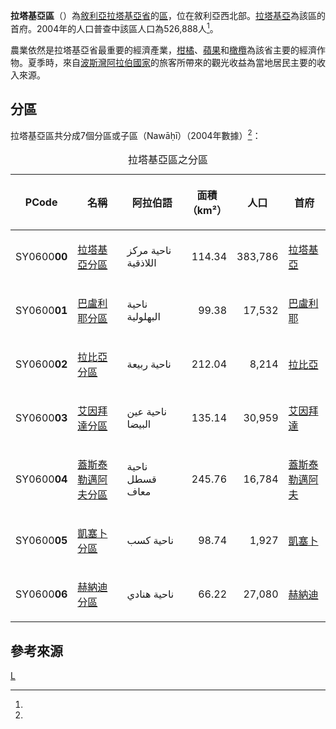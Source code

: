 {{Infobox settlement
|name = 拉塔基亞區
|native_name = {{rtl-lang|ar|منطقة اللاذقية}}
|settlement_type = [[拉塔基亞省|拉塔基亞省]]行政區
|image_skyline = 
|image_map = Latakia District.svg
|mapsize = 150px
|map_caption = 拉塔基亞區在拉塔基亞省的位置（黃色區塊處）
|type = 敘利亞行政區
|subdivision_type = 國家
|subdivision_name = {{flag|Syria}}
|subdivision_type1 = 省
|subdivision_name1 = [[拉塔基亞省|拉塔基亞省]]
|established_title = 
|established_date = 
|parts_type = 分區
|parts_style = para
|p1 = 7個分區
|seat = [[拉塔基亞|拉塔基亞]]
|area_total_km2 = 971.61
|population = 526,888
|population_as_of = 2004
|population_density_km2 = 542.28
|population_footnotes =<ref name=census2004>{{cite web |title=General Census of Population and Housing 2004 |url=http://www.cbssyr.sy/General%20census/census%202004/pop-man.pdf |publisher=Central Bureau of Statistics |language=ar |accessdate=2015-12-25 |deadurl=yes |archiveurl=https://web.archive.org/web/20151208115353/http://www.cbssyr.sy/General%20census/census%202004/pop-man.pdf |archivedate=2015-12-08 }}也可參閱英語版的資料：{{cite web |title=2004 Census Data |url=https://www.humanitarianresponse.info/en/operations/syria/dataset/syrian-arab-republic-other |publisher=UN OCHA |accessdate=2015-12-25 |archive-date=2019-05-30 |archive-url=https://web.archive.org/web/20190530164146/https://www.humanitarianresponse.info/en/operations/syria/dataset/syrian-arab-republic-other |dead-url=no }}</ref>
|coordinates_display = inline,title
|coordinates_region = SY
|latNS = N
|latd = 35
|latm = 32
|lats = 00
|longEW = E
|longd = 35
|longm = 47
|longs = 00
|elevation_ft = 
|elevation_m = 
|geocode = SY0600
|website =
}}

'''拉塔基亞區'''（{{lang-ar|منطقة اللاذقية}}）為[[敘利亞|敘利亞]][[拉塔基亞省|拉塔基亞省]]的[[区_(叙利亚)|區]]，位在敘利亞西北部。[[拉塔基亞|拉塔基亞]]為該區的首府。2004年的人口普查中該區人口為526,888人<ref name=census2004 />。

農業依然是拉塔基亞省最重要的經濟產業，[[柑橘|柑橘]]、[[蘋果|蘋果]]和[[橄欖_(木樨科)|橄欖]]為該省主要的經濟作物。夏季時，來自[[波斯灣阿拉伯國家|波斯灣阿拉伯國家]]的旅客所帶來的觀光收益為當地居民主要的收入來源。

==分區==
拉塔基亞區共分成7個分區或子區（Nawāḥī）（2004年數據）<ref name=census2004 />：

{| class="wikitable sortable"
|- 
|+ 拉塔基亞區之分區
! PCode || 名稱 || 阿拉伯語 || 面積<br>（km²） || 人口 || 首府 
|-
| SY0600'''00'''
| [[拉塔基亞分區|拉塔基亞分區]]
| ناحية مركز اللاذقية
| align=right | 114.34
| align=right | 383,786
| [[拉塔基亞|拉塔基亞]]
|-
| SY0600'''01'''
| [[巴盧利耶分區|巴盧利耶分區]]
| ناحية البهلولية
| align=right | 99.38
| align=right | 17,532
| [[巴盧利耶|巴盧利耶]]
|-
| SY0600'''02'''
| [[拉比亞分區|拉比亞分區]]
| ناحية ربيعة
| align=right | 212.04
| align=right | 8,214
| [[拉比亞|拉比亞]]
|-
| SY0600'''03'''
| [[艾因拜達分區|艾因拜達分區]]
| ناحية عين البيضا
| align=right | 135.14
| align=right | 30,959
| [[艾因拜達|艾因拜達]]
|-
| SY0600'''04'''
| [[蓋斯泰勒邁阿夫分區|蓋斯泰勒邁阿夫分區]]
| ناحية قسطل معاف
| align=right | 245.76
| align=right | 16,784
| [[蓋斯泰勒邁阿夫|蓋斯泰勒邁阿夫]]
|-
| SY0600'''05'''
| [[凱塞卜分區|凱塞卜分區]]
| ناحية كسب
| align=right | 98.74
| align=right | 1,927
| [[凱塞卜|凱塞卜]]
|-
| SY0600'''06'''
| [[赫納迪分區|赫納迪分區]]
| ناحية هنادي
| align=right | 66.22
| align=right | 27,080
| [[赫納迪|赫納迪]]
|}

==參考來源==
{{reflist}}

{{敘利亞二級行政區|state=collapsed}}

[[Category:拉塔基亞省區份|L]]